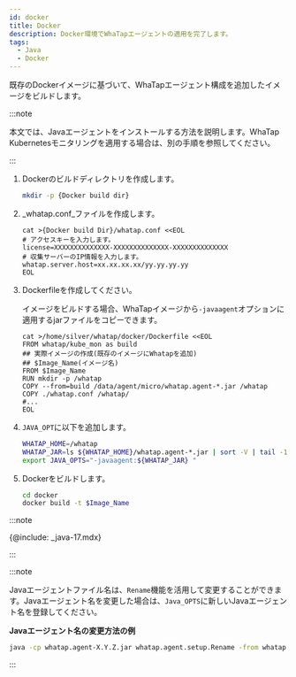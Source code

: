 ```yaml
---
id: docker
title: Docker
description: Docker環境でWhaTapエージェントの適用を完了します。
tags:
  - Java
  - Docker
---
```


既存のDockerイメージに基づいて、WhaTapエージェント構成を追加したイメージをビルドします。

:::note

本文では、Javaエージェントをインストールする方法を説明します。WhaTap Kubernetesモニタリングを適用する場合は、別の手順を参照してください。

:::

1.  Dockerのビルドディレクトリを作成します。

    ```bash
    mkdir -p {Docker build dir}
    ```

2.  _whatap.conf_ファイルを作成します。

    ```docker {3,5} showLineNumbers
    cat >{Docker build Dir}/whatap.conf <<EOL
    # アクセスキーを入力します。
    license=XXXXXXXXXXXXXX-XXXXXXXXXXXXXX-XXXXXXXXXXXXXX 
    # 収集サーバーのIP情報を入力します。
    whatap.server.host=xx.xx.xx.xx/yy.yy.yy.yy 
    EOL
    ```

3.  Dockerfileを作成してください。

    イメージをビルドする場合、WhaTapイメージから`-javaagent`オプションに適用するjarファイルをコピーできます。

    ```docker
    cat >/home/silver/whatap/docker/Dockerfile <<EOL
    FROM whatap/kube_mon as build
    ## 実際イメージの作成(既存のイメージにWhatapを追加)
    ## $Image_Name(イメージ名)
    FROM $Image_Name
    RUN mkdir -p /whatap
    COPY --from=build /data/agent/micro/whatap.agent-*.jar /whatap
    COPY ./whatap.conf /whatap/
    #...
    EOL
    ```

4.  `JAVA_OPT`に以下を追加します。

    ```bash
    WHATAP_HOME=/whatap
    WHATAP_JAR=ls ${WHATAP_HOME}/whatap.agent-*.jar | sort -V | tail -1
    export JAVA_OPTS="-javaagent:${WHATAP_JAR} "
    ```

5.  Dockerをビルドします。

    ```bash
    cd docker
    docker build -t $Image_Name
    ```

:::note

{@include: _java-17.mdx}

:::

:::note

Javaエージェントファイル名は、`Rename`機能を活用して変更することができます。Javaエージェント名を変更した場合は、`Java_OPTS`に新しいJavaエージェント名を登録してください。

**Javaエージェント名の変更方法の例**

```bash
java -cp whatap.agent-X.Y.Z.jar whatap.agent.setup.Rename -from whatap.agent-X.Y.Z.jar -to whatap.agent.jar
```

:::
